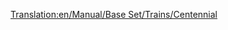 [[Translation:en/Manual/Base Set/Trains/Centennial]]
{{nl/Vertaling|en/Manual/Base Set/Trains/Centennial|25}}{{nl/Manual/Base Set/Trains/Treinen|Afbeelding=[[File:en/Manual/Base Set/Trains/Centennial.png]]
|Kosten=£35,156 ($70.312)
|Snelheid=112 km/h (70 mph)
|Gewicht=207 t
|Kracht=6,600 pk (4,924 kW)
|Onderhoudskosten=£2,361 ($4.722)
|Ontworpen=1972
|Levensduur=22
|Capaciteit=N/A
|Omschrijving=
|Real-life=The Centennial was an actual engine type, custom-built for the Union Pacific Railroad. Their name comes from the celebration of the 100th birthday of the [https://www.wikipedia.org/wiki/Golden Spike Golden Spike].

The real life Centennials were designed to drive freight trains on the same line as [https://www.wikipedia.org/wiki/Union Pacific Big Boy Big Boy]. Since Union Pacific started getting them in 1969, they got the name class 6900 as well as their manufactory name [https://www.wikipedia.org/wiki/EMD DDA40X DDA40X]. As if the locomotive didn't have enough names, an unofficial nickname is Big Boy 2 (not to be confused with the 2nd shipment of the real Big Boys, that also got called Big Boy 2 because of minor design changes)
These engines are the largest diesel locomotive ever built with a weight of 270 tons (which was too much for TTD to handle, so it got lighter in the game). They consisted of a single frame (longest single frame engine ever built?)  and was an amazingly 30 meters from coupler to coupler.
Internally the engine is actually two locomotives, each with one V-16 diesel engine, which powers one bogie. This was not an uncommon design in the 1960s (or earlier for that matter), which made it possible to continue on one engine even though the other one is broken (another famous locomotive using this idea is the English Deltic). The locomotive had two bogies, each with 4 powered axles.

While this huge design gave the locomotive great power, it came at a price. The 4 axle bogies were hard on the track, specially in curves, where they pushed the rails to the sides, efficiently making the gauge wider (this is a common problem with steam locomotives as well). Since the leading bogie is always the hardest on the track (the next one gets pulled in the direction of the track by the first one), another smaller engine was often used in front of Centennials. The two diesel engines also meant that if one of them got problems, the whole engine had to be sent in for repairs (while two locomotives with one engine each can keep one in service while the other one is broken)

When technology around 1980 solved some of the problems regarding controlling multiple locomotives from one cab, the whole idea of having two engines on one frame to avoid using those systems died, and the Centennials were retired. Today only one of the 47 Centennials remain in service.

[http://www.steamlocomotive.com/centennials/ real life centennials]

}}
